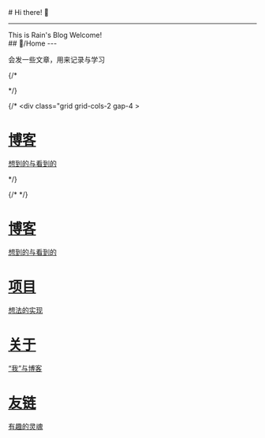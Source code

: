 
<BaseLayout title="Home">
  <BaseCard title="Home">
    <div class="flex">
      <div class="p-6">
          # Hi there! 👋
          <hr/>
          This is Rain's Blog
          Welcome!
      </div>
    </div>
  </BaseCard>
  <BaseCard title="Home" image="/index.webp">
## 🏡/Home
---
<p>会发一些文章，用来记录与学习</p>

{/* 
<div class="grid grid-cols-2 gap-4">
      <LinkCard
        title="blogs"
        desc="博客"
        url="/blog"
        img="https://www.saroprock.com/profile.webp"
      />
      <LinkCard
        title="EveSunMaple"
        desc="Author of Frosti Theme Template"
        url="https://www.saroprock.com"
        img="https://www.saroprock.com/profile.webp"
      />
</div> */}

{/* <div class="grid grid-cols-2 gap-4 >
<div class="bg-base-100 ease-in-out hover:scale-[102%]hover:shadow-xl hover:transition-all link-card rounded-lg">
<a href="/blog" target=" self">
<div class="flex-col hero-content md:flex-row">
<div class="w-full grow">
<h1 class="font-bold text-xl">博客</h1>
<p class="py-1 text-1x1">想到的与看到的</p></div>
</div>
</a>
</div> */}

{/* </div> */}

<div class="grid grid-cols-2 gap-4">
  <div class="bg-base-100 ease-in-out hover:scale-[102%] hover:shadow-xl hover:transition-all link-card rounded-lg">
    <a href="/blog" target="_self">
      <div class="flex-col hero-content md:flex-row">
        <div class="w-full grow">
          <h1 class="font-bold text-xl">博客</h1>
          <p class="py-1 text-1xl">想到的与看到的</p>
        </div>
      </div>
    </a>
  </div>
  <div class="bg-base-100 ease-in-out hover:scale-[102%] hover:shadow-xl hover:transition-all link-card rounded-lg">
    <a href="/project" target="_self">
      <div class="flex-col hero-content md:flex-row">
        <div class="w-full grow">
          <h1 class="font-bold text-xl">项目</h1>
          <p class="py-1 text-1xl">想法的实现</p>
        </div>
      </div>
    </a>
  </div>
  <div class="bg-base-100 ease-in-out hover:scale-[102%] hover:shadow-xl hover:transition-all link-card rounded-lg">
    <a href="/about" target="_self">
      <div class="flex-col hero-content md:flex-row">
        <div class="w-full grow">
          <h1 class="font-bold text-xl">关于</h1>
          <p class="py-1 text-1xl">“我”与博客</p>
        </div>
      </div>
    </a>
  </div>
  <div class="bg-base-100 ease-in-out hover:scale-[102%] hover:shadow-xl hover:transition-all link-card rounded-lg">
    <a href="/friend" target="_self">
      <div class="flex-col hero-content md:flex-row">
        <div class="w-full grow">
          <h1 class="font-bold text-xl">友链</h1>
          <p class="py-1 text-1xl">有趣的灵魂</p>
        </div>
      </div>
    </a>
  </div>
</div>
  </BaseCard>
</BaseLayout>
